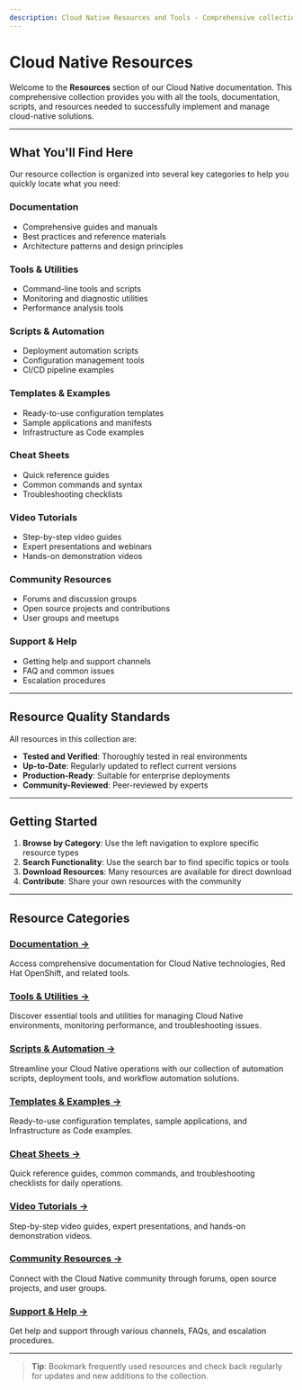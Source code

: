 ```yaml
---
description: Cloud Native Resources and Tools - Comprehensive collection of documentation, tools, scripts, and resources
---
```


# Cloud Native Resources

Welcome to the **Resources** section of our Cloud Native documentation. This comprehensive collection provides you with all the tools, documentation, scripts, and resources needed to successfully implement and manage cloud-native solutions.

---

## What You'll Find Here

Our resource collection is organized into several key categories to help you quickly locate what you need:

### Documentation
- Comprehensive guides and manuals
- Best practices and reference materials
- Architecture patterns and design principles

### Tools & Utilities
- Command-line tools and scripts
- Monitoring and diagnostic utilities
- Performance analysis tools

### Scripts & Automation
- Deployment automation scripts
- Configuration management tools
- CI/CD pipeline examples

### Templates & Examples
- Ready-to-use configuration templates
- Sample applications and manifests
- Infrastructure as Code examples

### Cheat Sheets
- Quick reference guides
- Common commands and syntax
- Troubleshooting checklists

### Video Tutorials
- Step-by-step video guides
- Expert presentations and webinars
- Hands-on demonstration videos

### Community Resources
- Forums and discussion groups
- Open source projects and contributions
- User groups and meetups

### Support & Help
- Getting help and support channels
- FAQ and common issues
- Escalation procedures

---

## Resource Quality Standards

All resources in this collection are:
- **Tested and Verified**: Thoroughly tested in real environments
- **Up-to-Date**: Regularly updated to reflect current versions
- **Production-Ready**: Suitable for enterprise deployments
- **Community-Reviewed**: Peer-reviewed by experts

---

## Getting Started

1. **Browse by Category**: Use the left navigation to explore specific resource types
2. **Search Functionality**: Use the search bar to find specific topics or tools
3. **Download Resources**: Many resources are available for direct download
4. **Contribute**: Share your own resources with the community

---

## Resource Categories

### [Documentation →](./documentation)
Access comprehensive documentation for Cloud Native technologies, Red Hat OpenShift, and related tools.

### [Tools & Utilities →](./tools)
Discover essential tools and utilities for managing Cloud Native environments, monitoring performance, and troubleshooting issues.

### [Scripts & Automation →](./scripts)
Streamline your Cloud Native operations with our collection of automation scripts, deployment tools, and workflow automation solutions.

### [Templates & Examples →](./templates)
Ready-to-use configuration templates, sample applications, and Infrastructure as Code examples.

### [Cheat Sheets →](./cheat-sheets)
Quick reference guides, common commands, and troubleshooting checklists for daily operations.

### [Video Tutorials →](./video-tutorials)
Step-by-step video guides, expert presentations, and hands-on demonstration videos.

### [Community Resources →](./community)
Connect with the Cloud Native community through forums, open source projects, and user groups.

### [Support & Help →](./support)
Get help and support through various channels, FAQs, and escalation procedures.

---

> **Tip**: Bookmark frequently used resources and check back regularly for updates and new additions to the collection.
